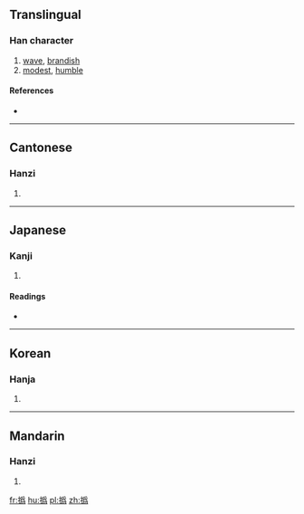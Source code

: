 {{also|㧑}}
==Translingual==

===Han character===
{{Han char|rn=64|rad=手|as=12|sn=15|four=4202<sub>7</sub>|canj=手月竹火 (QBHF)|ids=⿰[[扌]][[爲]]}}

# [[wave]], [[brandish]]
# [[modest]], [[humble]]

====References====
* {{Han ref|kx=0454.260|dkj=12716|dj=0804.060|hdz=31924.010|uh=649D|ud=25757|bh=D95A|bd=55642}}

----

==Cantonese==

===Hanzi===
{{yue-hanzi|jyut=[[fai1]]|y=fai1|sim=㧑}}

# {{defn|lang=yue|sort=手12}}

----

==Japanese==

===Kanji===
{{ja-kanji|grade=|rs=手12}}

# {{defn|lang=ja|sort=手12}}

====Readings====
* {{ja-readings|on=[[き]] (ki), [[い]] (i)|kun=[[はなす]] (hanasu)}}

----

==Korean==

===Hanja===
{{ko-hanja|hangeul=휘|eumhun=|rv=hwi|mr=hwi|y=hwi}}

# {{defn|lang=ko|sort=手12}}

----

==Mandarin==

===Hanzi===
{{cmn-hanzi|sim=㧑|pin=[[huī]] ([[hui1]]), [[chuáng]] ([[chuang2]])|wg=hui<sup>1</sup>, ch'uang<sup>2</sup>}}

# {{defn|lang=cmn|sort=手12}}

[[fr:撝]]
[[hu:撝]]
[[pl:撝]]
[[zh:撝]]